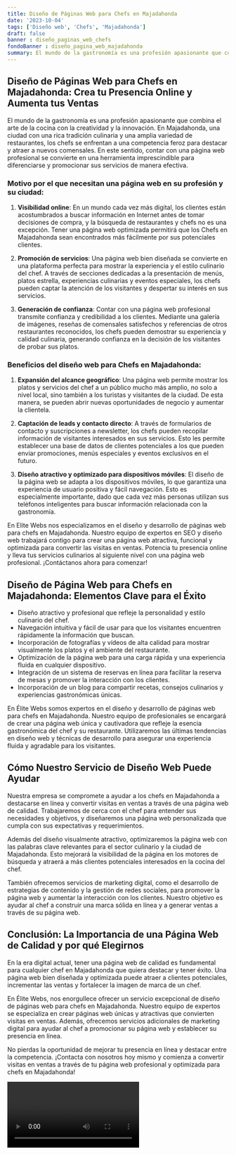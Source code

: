 ```yaml
---
title: Diseño de Páginas Web para Chefs en Majadahonda
date: '2023-10-04'
tags: ['Diseño web', 'Chefs', 'Majadahonda']
draft: false
banner : diseño_paginas_web_chefs
fondoBanner : diseño_pagina_web_majadahonda
summary: El mundo de la gastronomía es una profesión apasionante que combina el arte de la cocina con la creatividad y la innovación. En Majadahonda, una ciudad con una rica tradición culinaria y una amplia variedad de restaurantes, los chefs se enfrentan a una competencia feroz para destacar y atraer a nuevos comensales. En este sentido, contar con una página web profesional se convierte en una herramienta imprescindible para diferenciarse y promocionar sus servicios de manera efectiva.
---
```


## Diseño de Páginas Web para Chefs en Majadahonda: Crea tu Presencia Online y Aumenta tus Ventas

El mundo de la gastronomía es una profesión apasionante que combina el arte de la cocina con la creatividad y la innovación. En Majadahonda, una ciudad con una rica tradición culinaria y una amplia variedad de restaurantes, los chefs se enfrentan a una competencia feroz para destacar y atraer a nuevos comensales. En este sentido, contar con una página web profesional se convierte en una herramienta imprescindible para diferenciarse y promocionar sus servicios de manera efectiva.

### Motivo por el que necesitan una página web en su profesión y su ciudad:

1. **Visibilidad online**: En un mundo cada vez más digital, los clientes están acostumbrados a buscar información en Internet antes de tomar decisiones de compra, y la búsqueda de restaurantes y chefs no es una excepción. Tener una página web optimizada permitirá que los Chefs en Majadahonda sean encontrados más fácilmente por sus potenciales clientes.

2. **Promoción de servicios**: Una página web bien diseñada se convierte en una plataforma perfecta para mostrar la experiencia y el estilo culinario del chef. A través de secciones dedicadas a la presentación de menús, platos estrella, experiencias culinarias y eventos especiales, los chefs pueden captar la atención de los visitantes y despertar su interés en sus servicios.

3. **Generación de confianza**: Contar con una página web profesional transmite confianza y credibilidad a los clientes. Mediante una galería de imágenes, reseñas de comensales satisfechos y referencias de otros restaurantes reconocidos, los chefs pueden demostrar su experiencia y calidad culinaria, generando confianza en la decisión de los visitantes de probar sus platos.

### Beneficios del diseño web para Chefs en Majadahonda:

1. **Expansión del alcance geográfico**: Una página web permite mostrar los platos y servicios del chef a un público mucho más amplio, no solo a nivel local, sino también a los turistas y visitantes de la ciudad. De esta manera, se pueden abrir nuevas oportunidades de negocio y aumentar la clientela.

2. **Captación de leads y contacto directo**: A través de formularios de contacto y suscripciones a newsletter, los chefs pueden recopilar información de visitantes interesados en sus servicios. Esto les permite establecer una base de datos de clientes potenciales a los que pueden enviar promociones, menús especiales y eventos exclusivos en el futuro.

3. **Diseño atractivo y optimizado para dispositivos móviles**: El diseño de la página web se adapta a los dispositivos móviles, lo que garantiza una experiencia de usuario positiva y fácil navegación. Esto es especialmente importante, dado que cada vez más personas utilizan sus teléfonos inteligentes para buscar información relacionada con la gastronomía.

En Elite Webs nos especializamos en el diseño y desarrollo de páginas web para chefs en Majadahonda. Nuestro equipo de expertos en SEO y diseño web trabajará contigo para crear una página web atractiva, funcional y optimizada para convertir las visitas en ventas. Potencia tu presencia online y lleva tus servicios culinarios al siguiente nivel con una página web profesional. ¡Contáctanos ahora para comenzar!

<GifSeo />

<Cta />

## Diseño de Página Web para Chefs en Majadahonda: Elementos Clave para el Éxito

- Diseño atractivo y profesional que refleje la personalidad y estilo culinario del chef.
- Navegación intuitiva y fácil de usar para que los visitantes encuentren rápidamente la información que buscan.
- Incorporación de fotografías y vídeos de alta calidad para mostrar visualmente los platos y el ambiente del restaurante.
- Optimización de la página web para una carga rápida y una experiencia fluida en cualquier dispositivo.
- Integración de un sistema de reservas en línea para facilitar la reserva de mesas y promover la interacción con los clientes.
- Incorporación de un blog para compartir recetas, consejos culinarios y experiencias gastronómicas únicas.

En Élite Webs somos expertos en el diseño y desarrollo de páginas web para chefs en Majadahonda. Nuestro equipo de profesionales se encargará de crear una página web única y cautivadora que refleje la esencia gastronómica del chef y su restaurante. Utilizaremos las últimas tendencias en diseño web y técnicas de desarrollo para asegurar una experiencia fluida y agradable para los visitantes.

## Cómo Nuestro Servicio de Diseño Web Puede Ayudar

Nuestra empresa se compromete a ayudar a los chefs en Majadahonda a destacarse en línea y convertir visitas en ventas a través de una página web de calidad. Trabajaremos de cerca con el chef para entender sus necesidades y objetivos, y diseñaremos una página web personalizada que cumpla con sus expectativas y requerimientos.

Además del diseño visualmente atractivo, optimizaremos la página web con las palabras clave relevantes para el sector culinario y la ciudad de Majadahonda. Esto mejorará la visibilidad de la página en los motores de búsqueda y atraerá a más clientes potenciales interesados en la cocina del chef.

También ofrecemos servicios de marketing digital, como el desarrollo de estrategias de contenido y la gestión de redes sociales, para promover la página web y aumentar la interacción con los clientes. Nuestro objetivo es ayudar al chef a construir una marca sólida en línea y a generar ventas a través de su página web.

## Conclusión: La Importancia de una Página Web de Calidad y por qué Elegirnos

En la era digital actual, tener una página web de calidad es fundamental para cualquier chef en Majadahonda que quiera destacar y tener éxito. Una página web bien diseñada y optimizada puede atraer a clientes potenciales, incrementar las ventas y fortalecer la imagen de marca de un chef.

En Élite Webs, nos enorgullece ofrecer un servicio excepcional de diseño de páginas web para chefs en Majadahonda. Nuestro equipo de expertos se especializa en crear páginas web únicas y atractivas que convierten visitas en ventas. Además, ofrecemos servicios adicionales de marketing digital para ayudar al chef a promocionar su página web y establecer su presencia en línea.

No pierdas la oportunidad de mejorar tu presencia en línea y destacar entre la competencia. ¡Contacta con nosotros hoy mismo y comienza a convertir visitas en ventas a través de tu página web profesional y optimizada para chefs en Majadahonda!

<Video />

<CtaBot job='Chefs' city='Majadahonda'/>

<Gmaps query='Majadahonda+españa+maps' />